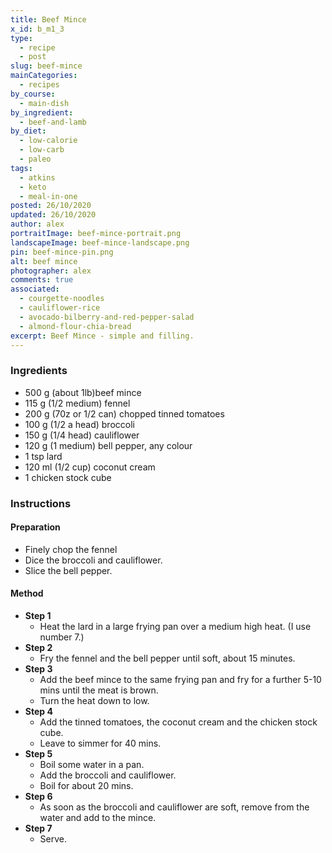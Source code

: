 ```yaml
---
title: Beef Mince
x_id: b_m1_3
type:
  - recipe
  - post
slug: beef-mince
mainCategories: 
  - recipes
by_course:
  - main-dish
by_ingredient:
  - beef-and-lamb
by_diet:
  - low-calorie
  - low-carb
  - paleo
tags: 
  - atkins
  - keto
  - meal-in-one
posted: 26/10/2020
updated: 26/10/2020
author: alex
portraitImage: beef-mince-portrait.png
landscapeImage: beef-mince-landscape.png
pin: beef-mince-pin.png
alt: beef mince
photographer: alex
comments: true
associated: 
  - courgette-noodles
  - cauliflower-rice
  - avocado-bilberry-and-red-pepper-salad
  - almond-flour-chia-bread
excerpt: Beef Mince - simple and filling.
---
```


<Ingredients>

### Ingredients
    
  - 500 g (about 1lb)beef mince 
  - 115 g (1/2 medium) fennel 
  - 200 g (70z or 1/2 can) chopped tinned tomatoes
  - 100 g (1/2 a head) broccoli
  - 150 g (1/4 head) cauliflower
  - 120 g (1 medium) bell pepper, any colour
  - 1 tsp lard
  - 120 ml (1/2 cup) coconut cream
  - 1 chicken stock cube

</Ingredients>

<Instructions>

### Instructions

#### Preparation
  - Finely chop the fennel
  - Dice the broccoli and cauliflower.
  - Slice the bell pepper.

#### Method

  - **Step 1**
    - Heat the lard in a large frying pan over a medium high heat. (I use number 7.)
  - **Step 2**
    - Fry the fennel and the bell pepper until soft, about 15 minutes.
  - **Step 3**
    - Add the beef mince to the same frying pan and fry for a further 5-10 mins until the meat is brown.
    - Turn the heat down to low.
  - **Step 4**
    - Add the tinned tomatoes, the coconut cream and the chicken stock cube.
    - Leave to simmer for 40 mins.
  - **Step 5**
    - Boil some water in a pan.
    - Add the broccoli and cauliflower.
    - Boil for about 20 mins.
  - **Step 6**
    - As soon as the broccoli and cauliflower are soft, remove from the water and add to the mince.
  - **Step 7**
    - Serve.

</Instructions>



